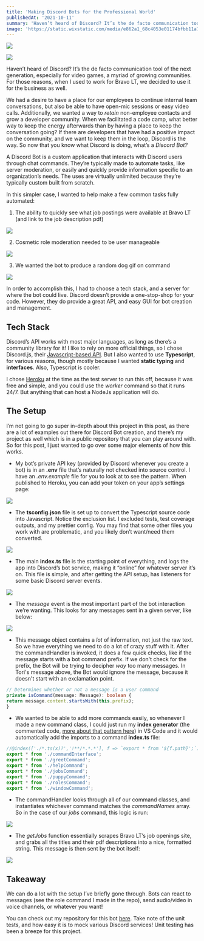 ```yaml
---
title: 'Making Discord Bots for the Professional World'
publishedAt: '2021-10-11'
summary: 'Haven’t heard of Discord? It’s the de facto communication tool of the next generation, especially for video games, a myriad of growing communities. This post goes over some ways you can make a practical bot for your community Discord server.'
image: 'https://static.wixstatic.com/media/e862a1_68c4053e01174bfbb11a7cd26c032cb8~mv2.png/v1/fill/w_740,h_494,al_c,q_90,usm_0.66_1.00_0.01,enc_auto/e862a1_68c4053e01174bfbb11a7cd26c032cb8~mv2.png'
---
```


![](https://static.wixstatic.com/media/e862a1_68c4053e01174bfbb11a7cd26c032cb8~mv2.png/v1/fill/w_740,h_494,al_c,q_90,usm_0.66_1.00_0.01,enc_auto/e862a1_68c4053e01174bfbb11a7cd26c032cb8~mv2.png)

[![](https://img.shields.io/badge/Originally%20Posted%20%40-Bravo%20LT-blue?style=for-the-badge)](https://www.bravolt.com)

Haven’t heard of Discord? It’s the de facto communication tool of the next generation, especially for video games, a myriad of growing communities. For those reasons, when I used to work for Bravo LT, we decided to use it for the business as well.

We had a desire to have a place for our employees to continue internal team conversations, but also be able to have open-mic sessions or easy video calls. Additionally, we wanted a way to _retain_ non-employee contacts and grow a developer community. When we facilitated a code camp, what better way to keep the energy afterwards than by having a place to keep the conversation going? If there are developers that have had a positive impact on the community, and we want to keep them in the loop, Discord is the way. So now that you know what Discord is doing, what’s a _Discord Bot?_

A Discord Bot is a custom application that interacts with Discord users through chat commands. They’re typically made to automate tasks, like server moderation, or easily and quickly provide information specific to an organization’s needs. The uses are virtually unlimited because they’re typically custom built from scratch.

In this simpler case, I wanted to help make a few common tasks fully automated:

1. The ability to quickly see what job postings were available at Bravo LT (and link to the job description pdf)

![](https://static.wixstatic.com/media/e862a1_2e94efce0f7e400b9479f2b1b8274131~mv2.png/v1/fill/w_538,h_353,al_c,q_85,usm_0.66_1.00_0.01,enc_auto/e862a1_2e94efce0f7e400b9479f2b1b8274131~mv2.png)

2. Cosmetic role moderation needed to be user manageable

![](https://static.wixstatic.com/media/e862a1_4cd83e0bb7774f97949bb1ea0245ebba~mv2.png/v1/fill/w_437,h_435,al_c,q_85,usm_0.66_1.00_0.01,enc_auto/e862a1_4cd83e0bb7774f97949bb1ea0245ebba~mv2.png)

3. We wanted the bot to produce a random dog gif on command

![](https://static.wixstatic.com/media/e862a1_2a6a2970b9084122ae78e6750a8dfa31~mv2.png/v1/fill/w_439,h_474,al_c,q_85,usm_0.66_1.00_0.01,enc_auto/e862a1_2a6a2970b9084122ae78e6750a8dfa31~mv2.png)

In order to accomplish this, I had to choose a tech stack, and a server for where the bot could live. Discord doesn’t provide a one-stop-shop for your code. However, they do provide a great API, and easy GUI for bot creation and management.

## Tech Stack

Discord’s API works with most major languages, as long as there’s a community library for it! I like to rely on more official things, so I chose Discord.js, their [Javascript-based API](https://discord.js.org/#/). But I also wanted to use **Typescript**, for various reasons, though mostly because I wanted **static typing** and **interfaces**. Also, Typescript is cooler.

I chose [Heroku](https://www.heroku.com/) at the time as the test server to run this off, because it was free and simple, and you could use the _worker_ command so that it runs 24/7. But anything that can host a NodeJs application will do.

## The Setup

I’m not going to go super in-depth about this project in this post, as there are a lot of examples out there for Discord Bot creation, and there’s my project as well which is in a public repository that you can play around with. So for this post, I just wanted to go over some major elements of how this works.

- My bot’s private API key (provided by Discord whenever you create a bot) is in an **.env** file that’s naturally not checked into source control. I have an _.env.example_ file for you to look at to see the pattern. When published to Heroku, you can add your token on your app’s settings page:

![](https://static.wixstatic.com/media/e862a1_c7f13ce9fb6f4d66ac660837047d44ea~mv2.png/v1/fill/w_389,h_81,al_c,lg_1,q_85,enc_auto/e862a1_c7f13ce9fb6f4d66ac660837047d44ea~mv2.png)

- The **tsconfig.json** file is set up to convert the Typescript source code into Javascript. Notice the exclusion list. I excluded tests, test coverage outputs, and my prettier config. You may find that some other files you work with are problematic, and you likely don’t want/need them converted.

![](https://static.wixstatic.com/media/e862a1_96df52180df042a389cc375d21232d3c~mv2.png/v1/fill/w_201,h_248,al_c,q_85,usm_0.66_1.00_0.01,enc_auto/e862a1_96df52180df042a389cc375d21232d3c~mv2.png)

- The main **index.ts** file is the starting point of everything, and logs the app into Discord’s bot service, making it “online” for whatever server it’s on. This file is simple, and after getting the API setup, has listeners for some basic Discord server events.

![](https://static.wixstatic.com/media/e862a1_817fe73331254ac68cce527853579442~mv2.png/v1/fill/w_637,h_106,al_c,q_85,usm_0.66_1.00_0.01,enc_auto/e862a1_817fe73331254ac68cce527853579442~mv2.png)

- The _message_ event is the most important part of the bot interaction we’re wanting. This looks for any messages sent in a given server, like below:

![](https://static.wixstatic.com/media/e862a1_ae5e4e02570e4addb66ffc7273e4d600~mv2.png/v1/fill/w_232,h_65,al_c,lg_1,q_85,enc_auto/e862a1_ae5e4e02570e4addb66ffc7273e4d600~mv2.png)

- This message object contains a _lot_ of information, not just the raw text. So we have everything we need to do a lot of crazy stuff with it. After the commandHandler is invoked, it does a few quick checks, like if the message starts with a bot command prefix. If we don't check for the prefix, the Bot will be trying to decipher _way_ too many messages. In Tori's message above, the Bot would ignore the message, because it doesn't start with an exclamation point.

```typescript
// Determines whether or not a message is a user command
private isCommand(message: Message): boolean {
return message.content.startsWith(this.prefix);
}
```

- We wanted to be able to add more commands easily, so whenever I made a new command class, I could just run my **index generator** (the commented code, [more about that pattern here](https://www.bravolt.com/post/generate-index-can-save-your-sanity)) in VS Code and it would automatically add the imports to a command **index.ts** file:

```typescript
//@index(['./*.ts(x)?','!**/*.*.*'], f => `export * from '${f.path}';`)
export * from './commandInterface';
export * from './greetCommand';
export * from './helpCommand';
export * from './jobsCommand';
export * from './puppyCommand';
export * from './rolesCommand';
export * from './windowCommand';
```

- The commandHandler looks through all of our command classes, and instantiates whichever command matches the _commandNames_ array. So in the case of our _jobs_ command, this logic is run:

![](https://static.wixstatic.com/media/e862a1_e0df16f48e7e43ccaeef50c8294189ab~mv2.png/v1/fill/w_654,h_318,al_c,q_85,usm_0.66_1.00_0.01,enc_auto/e862a1_e0df16f48e7e43ccaeef50c8294189ab~mv2.png)

- The _getJobs_ function essentially scrapes Bravo LT’s job openings site, and grabs all the titles and their pdf descriptions into a nice, formatted string. This message is then sent by the bot itself:

![](https://static.wixstatic.com/media/e862a1_1f5b4bbc10fa4de0bf9f4dd7cdbdf688~mv2.png/v1/fill/w_740,h_261,al_c,lg_1,q_85,enc_auto/e862a1_1f5b4bbc10fa4de0bf9f4dd7cdbdf688~mv2.png)

## Takeaway

We can do a lot with the setup I’ve briefly gone through. Bots can react to messages (see the role command I made in the repo), send audio/video in voice channels, or whatever you want!

You can check out my repository for this bot [here](https://github.com/DaveAldon/bravo-discord-bot). Take note of the unit tests, and how easy it is to mock various Discord services! Unit testing has been a breeze for this project.
